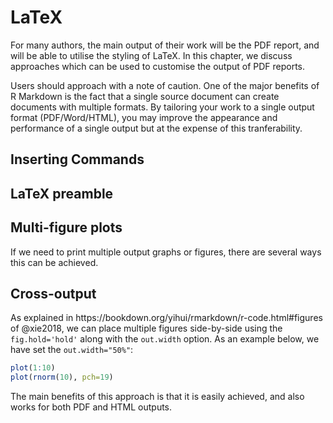# LaTeX

For many authors, the main output of their work will be the PDF report, and will be able to utilise the styling of LaTeX. In this chapter, we discuss approaches which can be used to customise the output of PDF reports.

Users should approach with a note of caution. One of the major benefits of R Markdown is the fact that a single source document can create documents with multiple formats. By tailoring your work to a single output format (PDF/Word/HTML), you may improve the appearance and performance of a single output but at the expense of this tranferability.

## Inserting Commands

## LaTeX preamble




## Multi-figure plots

If we need to print multiple output graphs or figures, there are several ways this can be achieved. 

## Cross-output

As explained in https://bookdown.org/yihui/rmarkdown/r-code.html#figures of @xie2018, we can place multiple figures side-by-side using the `fig.hold='hold'` along with the `out.width` option. As an example below, we have set the `out.width="50%"`:

```r
plot(1:10)
plot(rnorm(10), pch=19)
```

The main benefits of this approach is that it is easily achieved, and also works for both PDF and HTML outputs.